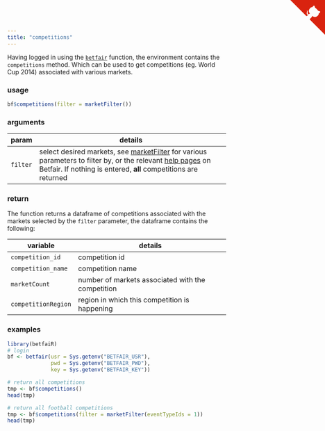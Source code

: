```yaml
---
title: "competitions"
---
```


Having logged in using the [`betfair`](betfair.html) function, the environment contains the `competitions` method.  Which can be used to get competitions (eg. World Cup 2014) associated with various markets.

### usage

```r
bf$competitions(filter = marketFilter())
```

### arguments

param | details
------|-------------------------------------------------------------------------
`filter` | select desired markets, see [marketFilter](marketFilter.html) for various parameters to filter by, or the relevant [help pages](https://api.developer.betfair.com/services/webapps/docs/display/1smk3cen4v3lu3yomq5qye0ni/Betting+Type+Definitions#BettingTypeDefinitions-MarketFilter) on Betfair.  If nothing is entered, **all** competitions are returned

### return

The function returns a dataframe of competitions associated with the markets selected by the `filter` parameter, the dataframe contains the following:

variable | details
------|-------------------------------------------------------------------------
`competition_id` | competition id
`competition_name` | competition name
`marketCount` | number of markets associated with the competition
`competitionRegion` | region in which this competition is happening

### examples

```r
library(betfaiR)
# login
bf <- betfair(usr = Sys.getenv("BETFAIR_USR"),
              pwd = Sys.getenv("BETFAIR_PWD"),
              key = Sys.getenv("BETFAIR_KEY"))

# return all competitions
tmp <- bf$competitions()
head(tmp)

# return all football competitions
tmp <- bf$competitions(filter = marketFilter(eventTypeIds = 1))
head(tmp)
```

<a href="https://github.com/durtal/betfaiR" class="github-corner"><svg width="80" height="80" viewBox="0 0 250 250" style="fill:#d9230f; color:#fcfcfc; position: absolute; top: 0; border: 0; right: 0;"><path d="M0,0 L115,115 L130,115 L142,142 L250,250 L250,0 Z"></path><path d="M128.3,109.0 C113.8,99.7 119.0,89.6 119.0,89.6 C122.0,82.7 120.5,78.6 120.5,78.6 C119.2,72.0 123.4,76.3 123.4,76.3 C127.3,80.9 125.5,87.3 125.5,87.3 C122.9,97.6 130.6,101.9 134.4,103.2" fill="currentColor" style="transform-origin: 130px 106px;" class="octo-arm"></path><path d="M115.0,115.0 C114.9,115.1 118.7,116.5 119.8,115.4 L133.7,101.6 C136.9,99.2 139.9,98.4 142.2,98.6 C133.8,88.0 127.5,74.4 143.8,58.0 C148.5,53.4 154.0,51.2 159.7,51.0 C160.3,49.4 163.2,43.6 171.4,40.1 C171.4,40.1 176.1,42.5 178.8,56.2 C183.1,58.6 187.2,61.8 190.9,65.4 C194.5,69.0 197.7,73.2 200.1,77.6 C213.8,80.2 216.3,84.9 216.3,84.9 C212.7,93.1 206.9,96.0 205.4,96.6 C205.1,102.4 203.0,107.8 198.3,112.5 C181.9,128.9 168.3,122.5 157.7,114.1 C157.9,116.9 156.7,120.9 152.7,124.9 L141.0,136.5 C139.8,137.7 141.6,141.9 141.8,141.8 Z" fill="currentColor" class="octo-body"></path></svg></a><style>.github-corner:hover .octo-arm{animation:octocat-wave 560ms ease-in-out}@keyframes octocat-wave{0%,100%{transform:rotate(0)}20%,60%{transform:rotate(-25deg)}40%,80%{transform:rotate(10deg)}}@media (max-width:500px){.github-corner:hover .octo-arm{animation:none}.github-corner .octo-arm{animation:octocat-wave 560ms ease-in-out}}</style>

